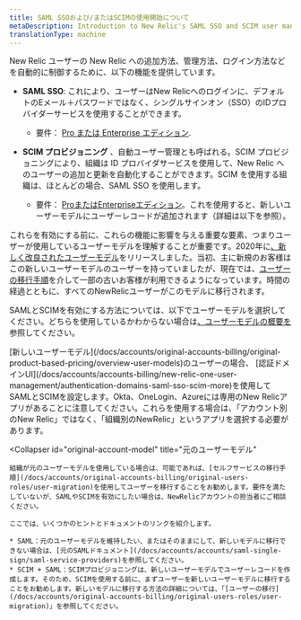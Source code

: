 ```yaml
---
title: SAML SSOおよび/またはSCIMの使用開始について
metaDescription: Introduction to New Relic's SAML SSO and SCIM user management options.
translationType: machine
---
```


New Relic ユーザーの New Relic への追加方法、管理方法、ログイン方法などを自動的に制御するために、以下の機能を提供しています。

* **SAML SSO**: これにより、ユーザーはNew Relicへのログインに、デフォルトのEメール＋パスワードではなく、シングルサインオン（SSO）のIDプロバイダーサービスを使用することができます。

  * 要件： [Pro または Enterprise エディション](https://newrelic.com/pricing).

* **SCIM プロビジョニング** 、自動ユーザー管理とも呼ばれる。SCIM プロビジョニングにより、組織は ID プロバイダサービスを使用して、New Relic へのユーザーの追加と更新を自動化することができます。SCIM を使用する組織は、ほとんどの場合、SAML SSO を使用します。

  * 要件： [ProまたはEnterpriseエディション](https://newrelic.com/pricing)。これを使用すると、新しいユーザーモデルにユーザーレコードが追加されます（詳細は以下を参照）。

これらを有効にする前に、これらの機能に影響を与える重要な要素、つまりユーザーが使用しているユーザーモデルを理解することが重要です。2020年に[、新しく改良されたユーザーモデル](/docs/accounts/original-accounts-billing/original-users-roles/overview-user-models)をリリースしました。当初、主に新規のお客様はこの新しいユーザーモデルのユーザーを持っていましたが、現在では、[ユーザーの移行手順](/docs/accounts/original-accounts-billing/original-users-roles/user-migration)を介して一部の古いお客様が利用できるようになっています。時間の経過とともに、すべてのNewRelicユーザーがこのモデルに移行されます。

SAMLとSCIMを有効にする方法については、以下でユーザーモデルを選択してください。どちらを使用しているかわからない場合は[、ユーザーモデルの概要を](/docs/accounts/original-accounts-billing/original-product-based-pricing/overview-user-models)参照してください。

<CollapserGroup>
  <Collapser
    id="new-account-model"
    title="新しいユーザーモデル"
  >
    [新しいユーザーモデル](/docs/accounts/original-accounts-billing/original-product-based-pricing/overview-user-models)のユーザーの場合、 [認証ドメインUI](/docs/accounts/accounts-billing/new-relic-one-user-management/authentication-domains-saml-sso-scim-more)を使用してSAMLとSCIMを設定します。Okta、OneLogin、Azureには専用のNew Relicアプリがあることに注意してください。これらを使用する場合は、「アカウント別のNew Relic」ではなく、「組織別のNewRelic」というアプリを選択する必要があります。
  </Collapser>

  <Collapser
    id="original-account-model"
    title="元のユーザーモデル"
  >
    組織が元のユーザーモデルを使用している場合は、可能であれば、[セルフサービスの移行手順](/docs/accounts/original-accounts-billing/original-users-roles/user-migration)を使用してユーザーを移行することをお勧めします。要件を満たしていないが、SAMLやSCIMを有効にしたい場合は、NewRelicアカウントの担当者にご相談ください。

    ここでは、いくつかのヒントとドキュメントのリンクを紹介します。

    * SAML：元のユーザーモデルを維持したい、またはそのままにして、新しいモデルに移行できない場合は、[元のSAMLドキュメント](/docs/accounts/accounts/saml-single-sign/saml-service-providers)を参照してください。
    * SCIM + SAML：SCIMプロビジョニングは、新しいユーザーモデルでユーザーレコードを作成します。そのため、SCIMを使用する前に、まずユーザーを新しいユーザーモデルに移行することをお勧めします。新しいモデルに移行する方法の詳細については、「[ユーザーの移行](/docs/accounts/original-accounts-billing/original-users-roles/user-migration)」を参照してください。
  </Collapser>
</CollapserGroup>